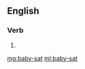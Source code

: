 {{also|babysat}}
==English==

===Verb===
{{head|en|verb form}}

# {{en-past of|baby-sit}}

[[mg:baby-sat]]
[[ml:baby-sat]]